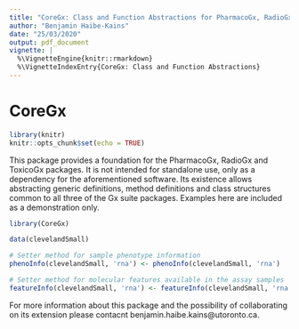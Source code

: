 ```yaml
---
title: "CoreGx: Class and Function Abstractions for PharmacoGx, RadioGx and ToxicoGx"
author: "Benjamin Haibe-Kains"
date: "25/03/2020"
output: pdf_document
vignette: |
  %\VignetteEngine{knitr::rmarkdown}
  %\VignetteIndexEntry{CoreGx: Class and Function Abstractions}
---
```

# CoreGx

```r
library(knitr)
knitr::opts_chunk$set(echo = TRUE)
```

This package provides a foundation for the PharmacoGx, RadioGx and ToxicoGx packages. It is not intended for standalone use, only as a dependency for the aforementioned software. Its existence allows abstracting generic definitions, method definitions and class structures common to all three of the Gx suite packages. Examples here are included as a demonstration only.

```r
library(CoreGx)
```


```r
data(clevelandSmall)

# Setter method for sample phenotype information
phenoInfo(clevelandSmall, 'rna') <- phenoInfo(clevelandSmall, 'rna')

# Setter method for molecular features available in the assay samples
featureInfo(clevelandSmall, 'rna') <- featureInfo(clevelandSmall, 'rna')

```

For more information about this package and the possibility of collaborating on its extension please contacnt benjamin.haibe.kains@utoronto.ca.